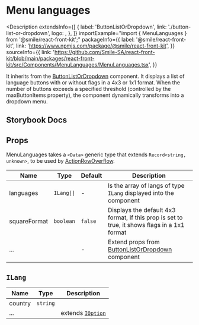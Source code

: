 
# Menu languages

<Description
  extendsInfo={[
    {
      label: 'ButtonListOrDropdown',
      link: './button-list-or-dropdown',
      logo: <GitHubLogo />,
    },
  ]}
  importExample="import { MenuLanguages } from '@smile/react-front-kit';"
  packageInfo={{
    label: '@smile/react-front-kit',
    link: 'https://www.npmjs.com/package/@smile/react-front-kit',
  }}
  sourceInfo={{
    link: 'https://github.com/Smile-SA/react-front-kit/blob/main/packages/react-front-kit/src/Components/MenuLanguages/MenuLanguages.tsx',
  }}
>
  It inherits from the [ButtonListOrDropdown](./button-list-or-dropdown)
  component. It displays a list of language buttons with or without flags in a
  4x3 or 1x1 format. When the number of buttons exceeds a specified threshold
  (controlled by the maxButtonItems property), the component dynamically
  transforms into a dropdown menu.
</Description>

## Storybook Docs

<StorybookEmbed storyId="3-custom-components-MenuLanguages" height="820" />

## Props

MenuLanguages takes a `<Data>` generic type that extends `Record<string, unknown>`, to be used by [ActionRowOverflow](./action-row-overflow).

| Name                  | Type      | Default | Description                                                                                  |
| --------------------- | --------- | ------- | -------------------------------------------------------------------------------------------- |
| languages <Required/> | `ILang[]` | -       | Is the array of langs of type `ILang` displayed into the component                           |
| squareFormat          | `boolean` | `false` | Displays the default 4x3 format, If this prop is set to true, it shows flags in a 1x1 format |
| ...                   |           | -       | Extend props from [ButtonListOrDropdown](./button-list-or-dropdown) component                |

## `ILang`

| Name    | Type     | Description                                              |
| ------- | -------- | -------------------------------------------------------- |
| country | `string` |                                                          |
| ...     |          | extends [`IOption`]('../../../../shared-types/i-options) |
